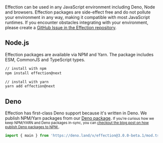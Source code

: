Effection can be used in any JavaScript environment including Deno, Node and browsers. Effection packages are side-effect free and do not pollute your environment in any way, making it compatible with most JavaScript runtimes.
If you encounter obstacles integrating with your environment, please create a [GitHub Issue in the Effection repository](https://github.com/thefrontside/effection/issues/new).

## Node.js

Effection packages are available via NPM and Yarn. The package includes ESM, CommonJS and TypeScript types.

```bash
// install with npm
npm install effection@next

// install with yarn
yarn add effection@next
```

## Deno

Effection has first-class Deno support because it's written in Deno. We publish NPM/Yarn packages from our [Deno package](https://deno.land/x/effection@3.0.0-beta.1). <small>If you're curious how we keep NPM/YARN and Deno packages in-sync, you can [checkout the blog post on how publish Deno packages to NPM.](https://frontside.com/blog/2023-04-27-deno-is-the-easiest-way-to-author-npm-packages/).</small>

```ts
import { main } from 'https://deno.land/x/effection@3.0.0-beta.1/mod.ts';
```